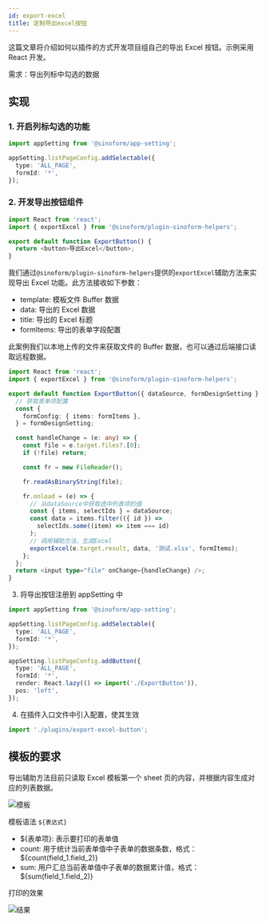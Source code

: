 ```yaml
---
id: export-excel
title: 定制导出excel按钮
---
```


这篇文章将介绍如何以插件的方式开发项目组自己的导出 Excel 按钮。示例采用 React 开发。

需求：导出列标中勾选的数据

## 实现

### 1. 开启列标勾选的功能

```typescript title="src/plugins/export-excel-button/index.ts"
import appSetting from '@sinoform/app-setting';

appSetting.listPageConfig.addSelectable({
  type: 'ALL_PAGE',
  formId: '*',
});
```

### 2. 开发导出按钮组件

```typescript title="src/plugins/export-excel-button/ExportButton.ts"
import React from 'react';
import { exportExcel } from '@sinoform/plugin-sinoform-helpers';

export default function ExportButton() {
  return <button>导出Excel</button>;
}
```

我们通过`@sinoform/plugin-sinoform-helpers`提供的`exportExcel`辅助方法来实现导出 Excel 功能。此方法接收如下参数：

- template: 模板文件 Buffer 数据
- data: 导出的 Excel 数据
- title: 导出的 Excel 标题
- formItems: 导出的表单字段配置

此案例我们以本地上传的文件来获取文件的 Buffer 数据，也可以通过后端接口读取远程数据。

```typescript title="src/plugins/export-excel-button/ExportButton.ts"
import React from 'react';
import { exportExcel } from '@sinoform/plugin-sinoform-helpers';

export default function ExportButton({ dataSource, formDesignSetting }: any) {
  // 获取表单项配置
  const {
    formConfig: { items: formItems },
  } = formDesignSetting;

  const handleChange = (e: any) => {
    const file = e.target.files?.[0];
    if (!file) return;

    const fr = new FileReader();

    fr.readAsBinaryString(file);

    fr.onload = (e) => {
      // 从dataSource中获取选中列表项的值
      const { items, selectIds } = dataSource;
      const data = items.filter(({ id }) =>
        selectIds.some((item) => item === id)
      );
      // 调用辅助方法，生成Excel
      exportExcel(e.target.result, data, '测试.xlsx', formItems);
    };
  };
  return <input type="file" onChange={handleChange} />;
}
```

3. 将导出按钮注册到 appSetting 中

```typescript title="src/plugins/export-excel-button/index.ts"
import appSetting from '@sinoform/app-setting';

appSetting.listPageConfig.addSelectable({
  type: 'ALL_PAGE',
  formId: '*',
});

appSetting.listPageConfig.addButton({
  type: 'ALL_PAGE',
  formId: '*',
  render: React.lazy(() => import('./ExportButton')),
  pos: 'left',
});
```

4. 在插件入口文件中引入配置，使其生效

```typescript title="src/index.ts"
import './plugins/export-excel-button';
```

## 模板的要求

导出辅助方法目前只读取 Excel 模板第一个 sheet 页的内容，并根据内容生成对应的列表数据。

![模板](./assets/export-template.png)

模板语法 `${表达式}`

- ${表单项}: 表示要打印的表单值
- count: 用于统计当前表单值中子表单的数据条数，格式：${count(field_1.field_2)}
- sum: 用户汇总当前表单值中子表单的数据累计值，格式：${sum(field_1.field_2)}

打印的效果

![结果](./assets/export-excel.png)

